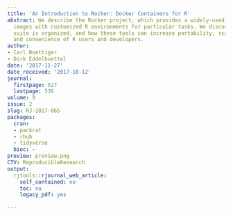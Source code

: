 ```yaml
---
title: 'An Introduction to Rocker: Docker Containers for R'
abstract: We describe the Rocker project, which provides a widely-used suite of Docker
  images with customized R environments for particular tasks. We discuss how this
  suite is organized, and how these tools can increase portability, scaling, reproducibility,
  and convenience of R users and developers.
author:
- Carl Boettiger
- Dirk Eddelbuettel
date: '2017-11-27'
date_received: '2017-10-12'
journal:
  firstpage: 527
  lastpage: 536
volume: 9
issue: 2
slug: RJ-2017-065
packages:
  cran:
  - packrat
  - rhub
  - tidyverse
  bioc: ~
preview: preview.png
CTV: ReproducibleResearch
output:
  rjtools::rjournal_web_article:
    self_contained: no
    toc: no
    legacy_pdf: yes

---
```


